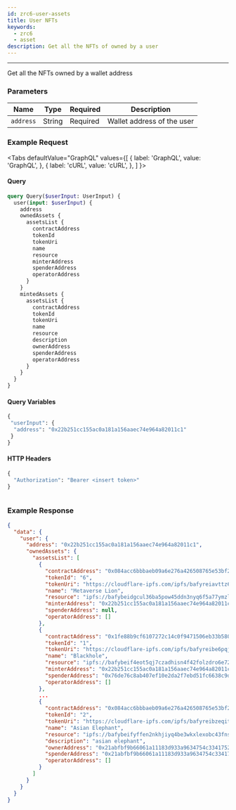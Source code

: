 ```yaml
---
id: zrc6-user-assets
title: User NFTs
keywords:
  - zrc6
  - asset
description: Get all the NFTs of owned by a user
---
```


---

Get all the NFTs owned by a wallet address

### Parameters

| Name      | Type   | Required | Description                |
| --------- | ------ | -------- | -------------------------- |
| `address` | String | Required | Wallet address of the user |

### Example Request


<Tabs
  defaultValue="GraphQL"
  values={[
    { label: 'GraphQL', value: 'GraphQL', },
    { label: 'cURL', value: 'cURL', },
  ]
}>

<TabItem value="GraphQL">

#### Query

```graphql
query Query($userInput: UserInput) {
  user(input: $userInput) {
    address
    ownedAssets {
      assetsList {
        contractAddress
        tokenId
        tokenUri
        name
        resource
        minterAddress
        spenderAddress
        operatorAddress
      }
    }
    mintedAssets {
      assetsList {
        contractAddress
        tokenId
        tokenUri
        name
        resource
        description
        ownerAddress
        spenderAddress
        operatorAddress
      }
    }
  }
}
```

#### Query Variables

```graphql
{
 "userInput": {
  "address": "0x22b251cc155ac0a181a156aaec74e964a82011c1"
 }
}
```

#### HTTP Headers

```graphql
{
  "Authorization": "Bearer <insert token>"
}
```

</TabItem>

<TabItem value="cURL">

```curl

```

</TabItem>
</Tabs>

### Example Response

```json
{
  "data": {
    "user": {
      "address": "0x22b251cc155ac0a181a156aaec74e964a82011c1",
      "ownedAssets": {
        "assetsList": [
          {
            "contractAddress": "0x084acc6bbbaeb09a6e276a426508765e53bf2459",
            "tokenId": "6",
            "tokenUri": "https://cloudflare-ipfs.com/ipfs/bafyreiavttz6nnv6glnp6zwvdq3d7okcujy7zfkejax6nl72nzufel6usu/metadata.json",
            "name": "Metaverse Lion",
            "resource": "ipfs://bafybeidgcul36ba5pow45ddn3nyq6f5a77ymzlpibe7bvbfoez5m6itl4i/blob",
            "minterAddress": "0x22b251cc155ac0a181a156aaec74e964a82011c1",
            "spenderAddress": null,
            "operatorAddress": []
          },
          {
            "contractAddress": "0x1fe88b9cf6107272c14c0f9471506eb33b58002d",
            "tokenId": "1",
            "tokenUri": "https://cloudflare-ipfs.com/ipfs/bafyreibe6pqjwgercgpc6xfei3sr36sknppjy7qv6ccrxijize3sqnbzme/metadata.json",
            "name": "Blackhole",
            "resource": "ipfs://bafybeif4eot5qj7czadhisn4f42folzdro6e72igd5wtbjzhfr2s44vlk4/blob",
            "minterAddress": "0x22b251cc155ac0a181a156aaec74e964a82011c1",
            "spenderAddress": "0x76de76c8ab407ef10e2da2f7ebd51fc6638c9d59",
            "operatorAddress": []
          },
          ...
          {
            "contractAddress": "0x084acc6bbbaeb09a6e276a426508765e53bf2459",
            "tokenId": "2",
            "tokenUri": "https://cloudflare-ipfs.com/ipfs/bafyreibzeqitc6vtek5ywlaycagcvdgou6yf3ofbxv3id67i7dgkfrxste/metadata.json",
            "name": "Asian Elephant",
            "resource": "ipfs://bafybeifyffen2nkhjiyq4be3wkxlexobc43fnsff57opxuxg7s7fc57zlm/blob",
            "description": "asian elephant",
            "ownerAddress": "0x21abfbf9b66061a11183d933a9634754c3341752",
            "spenderAddress": "0x21abfbf9b66061a11183d933a9634754c3341752",
            "operatorAddress": []
          }
        ]
      }
    }
  }
}

```
